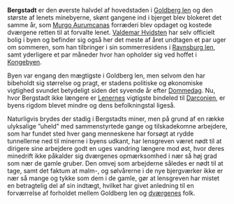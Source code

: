 {{title:Bergstadt}}
{{author:Laura Holmegaard}}
{{timestamp:2009-09-15T13:23:43Z}}
{{copyright:Bergstadt}}
'''Bergstadt''' er den øverste halvdel af hovedstaden i [[Goldberg len]] og den største af lenets minebyerne, skønt gangene ind i bjerget blev blokeret det samme år, som [[Murgo Aurumcana|Murgo Aurumcanas]] forræderi blev opdaget og kostede dværgene retten til at forvalte lenet. [[Valdemar Hvidsten]] har selv officielt bolig i byen og befinder sig også her det meste af året undtagen et par uger om sommeren, som han tilbringer i sin sommerresidens i [[Ravnsburg len]], samt yderligere et par måneder hvor han opholder sig ved hoffet i [[Kongebyen]].

Byen var engang den mægtigste i Goldberg len, men selvom den har bibeholdt sig størrelse og pragt, er stadens politiske og økonomiske vigtighed svundet betydeligt siden det syvende år efter [[Dommedag]]. Nu, hvor Bergstadt ikke længere er [[Lenerne|Lenernes]] vigtigste bindeled til [[Darconien]], er byens rigdom blevet mindre og dens befolkningstal ligeså.

Naturligvis brydes der stadig i Bergstadts miner, men på grund af en række ulyksalige ”uheld” med sammenstyrtede gange og tilskadekomne arbejdere, som har fundet sted hver gang menneskene har forsøgt at rydde tunnellerne ned til minerne i byens udkant, har lensgreven været nødt til at dirigere sine arbejdere godt en uges vandring længere mod øst, hvor deres minedrift ikke påkalder sig dværgenes opmærksomhed i nær så høj grad som nær de gamle gruber.
Den omvej som arbejderne således er nødt til at tage, samt det faktum at malm-, og sølvårerne i de nye bjergværker ikke er nær så mange og tykke som dem i de gamle, gør at lensgreven har mistet en betragtelig del af sin indtægt, hvilket har givet anledning til en forværrelse af forholdet mellem Goldberg len og [[dværg|dværgenes]] folk.